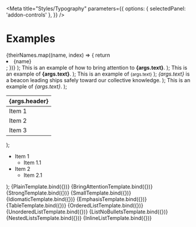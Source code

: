 
<Meta
  title="Styles/Typography"
  parameters={{
    options: { selectedPanel: 'addon-controls' },
  }}
/>

# Examples

  <Fragment>
    {theirNames.map((name, index) => {
      return <li key={index}>{name}</li>;
    })}
  </Fragment>
);


  <span>
    This is an example of how to bring attention to <b>{args.text}</b>.
  </span>
);

  <span>
    This is an example of <strong>{args.text}</strong>.
  </span>
);

  <span>
    This is an example of <small>{args.text}</small>
  </span>
);

  <span>
    <i>{args.text}</i> is a beacon leading ships safely toward our collective knowledge.
  </span>
);

  <span>
    This is an example of <em>{args.text}</em>.
  </span>
);

  <table className="typography-table-example" style={{ borderCollapse: 'collapse' }}>
    <thead>
      <tr>
        <th className="typography-table-example">{args.header}</th>
      </tr>
    </thead>
    <tbody>
      <tr>
        <td className="typography-table-example">Item 1</td>
      </tr>
      <tr>
        <td className="typography-table-example">Item 2</td>
      </tr>
      <tr>
        <td className="typography-table-example">Item 3</td>
      </tr>
    </tbody>
  </table>
);




  <ul className="list-example__nested">
    <li>
      Item 1
      <ul>
        <li>Item 1.1</li>
      </ul>
    </li>
    <li>
      Item 2
      <ul>
        <li>Item 2.1</li>
      </ul>
    </li>
  </ul>
);


<Canvas withToolbar>
  <Story
    name="Plain Text"
    args={{
      text: 'This is the default plain text',
    }}
  >
    {PlainTemplate.bind({})}
  </Story>
</Canvas>

<Canvas withToolbar>
  <Story
    name="Bring to Attention Text"
    args={{
      text: 'specific text',
    }}
  >
    {BringAttentionTemplate.bind({})}
  </Story>
</Canvas>

<Canvas withToolbar>
  <Story
    name="Strong Text"
    args={{
      text: 'strong text',
    }}
  >
    {StrongTemplate.bind({})}
  </Story>
</Canvas>

<Canvas withToolbar>
  <Story
    name="Small Text"
    args={{
      text: 'small text',
    }}
  >
    {SmallTemplate.bind({})}
  </Story>
</Canvas>

<Canvas withToolbar>
  <Story
    name="Idiomatic Text"
    args={{
      text: 'Pharos',
    }}
  >
    {IdiomaticTemplate.bind({})}
  </Story>
</Canvas>

<Canvas withToolbar>
  <Story
    name="Stress Emphasis Text"
    args={{
      text: 'emphasized text',
    }}
  >
    {EmphasisTemplate.bind({})}
  </Story>
</Canvas>

<Canvas withToolbar>
  <Story
    name="Tables"
    args={{
      header: 'Header',
    }}
  >
    {TableTemplate.bind({})}
  </Story>
</Canvas>

<Canvas withToolbar>
  <Story name="Ordered List">{OrderedListTemplate.bind({})}</Story>
</Canvas>

<Canvas withToolbar>
  <Story name="Unordered List">{UnorderedListTemplate.bind({})}</Story>
</Canvas>

<Canvas withToolbar>
  <Story name="List without Bullets">{ListNoBulletsTemplate.bind({})}</Story>
</Canvas>

<Canvas withToolbar>
  <Story name="Nested Lists">{NestedListsTemplate.bind({})}</Story>
</Canvas>

<Canvas withToolbar>
  <Story name="Inline List">{InlineListTemplate.bind({})}</Story>
</Canvas>
